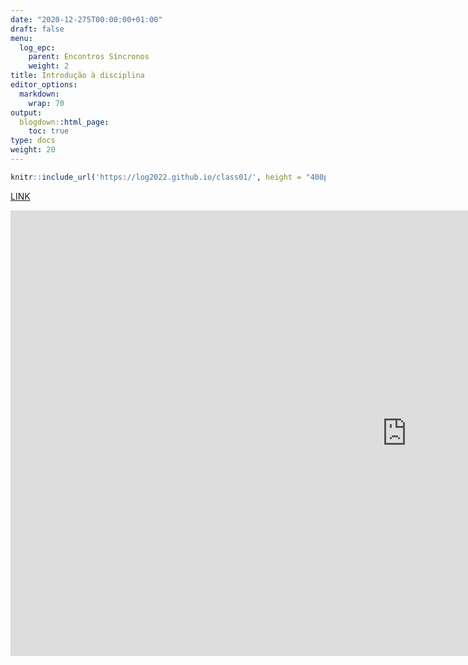---
date: "2020-12-275T00:00:00+01:00"
draft: false
menu:
  log_epc:
    parent: Encontros Síncronos
    weight: 2
title: Introdução à disciplina
editor_options: 
  markdown: 
    wrap: 70
output: 
  blogdown::html_page:
    toc: true
type: docs
weight: 20
---

```{r echo=FALSE, message=FALSE, warning=FALSE}
knitr::include_url('https://log2022.github.io/class01/', height = "400px")
```

[LINK](https://log2022.github.io/class01/)

<iframe width="1268" height="713" src="https://www.youtube.com/embed/XCoubQNehAk" title="YouTube video player" frameborder="0" allow="accelerometer; autoplay; clipboard-write; encrypted-media; gyroscope; picture-in-picture" allowfullscreen></iframe>
